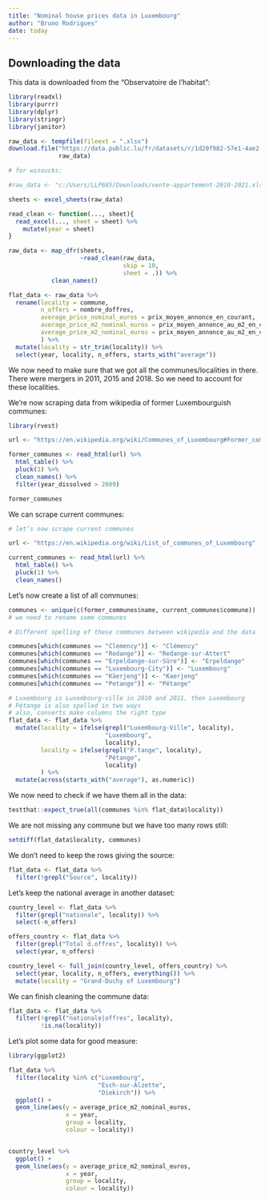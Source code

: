 ```yaml
---
title: "Nominal house prices data in Luxembourg"
author: "Bruno Rodrigues"
date: today
---
```


## Downloading the data

This data is downloaded from the "Observatoire de l'habitat":

```r
library(readxl)
library(purrr)
library(dplyr)
library(stringr)
library(janitor)

raw_data <- tempfile(fileext = ".xlsx")
download.file("https://data.public.lu/fr/datasets/r/1d20f982-57e1-4ae2-a278-dc78c88c21dc",
              raw_data)

# for winsucks:

#raw_data <- "c:/Users/LLP685/Downloads/vente-appartement-2010-2021.xlsx"

sheets <- excel_sheets(raw_data)

read_clean <- function(..., sheet){
  read_excel(..., sheet = sheet) %>%
    mutate(year = sheet)
}

raw_data <- map_dfr(sheets,
                    ~read_clean(raw_data,
                                skip = 10,
                                sheet = .)) %>%
            clean_names()

flat_data <- raw_data %>%
  rename(locality = commune,
         n_offers = nombre_doffres,
         average_price_nominal_euros = prix_moyen_annonce_en_courant,
         average_price_m2_nominal_euros = prix_moyen_annonce_au_m2_en_courant,
         average_price_m2_nominal_euros = prix_moyen_annonce_au_m2_en_courant
         ) %>%
  mutate(locality = str_trim(locality)) %>%
  select(year, locality, n_offers, starts_with("average"))

```

We now need to make sure that we got all the communes/localities in there.
There were mergers in 2011, 2015 and 2018. So we need to account for these
localities.

We’re now scraping data from wikipedia of former Luxembourguish communes:

```r
library(rvest)

url <- "https://en.wikipedia.org/wiki/Communes_of_Luxembourg#Former_communes"

former_communes <- read_html(url) %>%
  html_table() %>%
  pluck(3) %>%
  clean_names() %>%
  filter(year_dissolved > 2009)

former_communes

```

We can scrape current communes:

```r
# let’s now scrape current communes

url <- "https://en.wikipedia.org/wiki/List_of_communes_of_Luxembourg"

current_communes <- read_html(url) %>%
  html_table() %>%
  pluck(1) %>%
  clean_names()

```

Let’s now create a list of all communes:

```r
communes <- unique(c(former_communes$name, current_communes$commune))
# we need to rename some communes

# Different spelling of these communes between wikipedia and the data

communes[which(communes == "Clemency")] <- "Clémency"
communes[which(communes == "Redange")] <- "Redange-sur-Attert"
communes[which(communes == "Erpeldange-sur-Sûre")] <- "Erpeldange"
communes[which(communes == "Luxembourg-City")] <- "Luxembourg"
communes[which(communes == "Käerjeng")] <- "Kaerjeng"
communes[which(communes == "Petange")] <- "Pétange"

# Luxembourg is Luxembourg-ville in 2010 and 2011, then Luxembourg
# Pétange is also spelled in two ways
# also, converts make columns the right type
flat_data <- flat_data %>%
  mutate(locality = ifelse(grepl("Luxembourg-Ville", locality),
                           "Luxembourg",
                           locality),
         locality = ifelse(grepl("P.tange", locality),
                           "Pétange",
                           locality)
         ) %>%
  mutate(across(starts_with("average"), as.numeric))

```

We now need to check if we have them all in the data:

```r
testthat::expect_true(all(communes %in% flat_data$locality))
```

We are not missing any commune but we have too many rows still:

```r
setdiff(flat_data$locality, communes)
```

We don’t need to keep the rows giving the source:

```r
flat_data <- flat_data %>%
  filter(!grepl("Source", locality))

```

Let’s keep the national average in another dataset:

```r
country_level <- flat_data %>%
  filter(grepl("nationale", locality)) %>%
  select(-n_offers)

offers_country <- flat_data %>%
  filter(grepl("Total d.offres", locality)) %>%
  select(year, n_offers)

country_level <- full_join(country_level, offers_country) %>%
  select(year, locality, n_offers, everything()) %>%
  mutate(locality = "Grand-Duchy of Luxembourg")

```

We can finish cleaning the commune data:

```r
flat_data <- flat_data %>%
  filter(!grepl("nationale|offres", locality),
         !is.na(locality))

```

Let’s plot some data for good measure:

```r
library(ggplot2)

flat_data %>%
  filter(locality %in% c("Luxembourg",
                         "Esch-sur-Alzette",
                         "Diekirch")) %>%
  ggplot() +
  geom_line(aes(y = average_price_m2_nominal_euros,
                x = year,
                group = locality,
                colour = locality))


country_level %>%
  ggplot() +
  geom_line(aes(y = average_price_m2_nominal_euros,
                x = year,
                group = locality,
                colour = locality))

```

